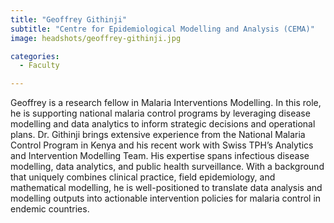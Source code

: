 ```yaml
---
title: "Geoffrey Githinji"
subtitle: "Centre for Epidemiological Modelling and Analysis (CEMA)"
image: headshots/geoffrey-githinji.jpg

categories:
  - Faculty

---
```


Geoffrey is a research fellow in Malaria Interventions Modelling. In this role, he is supporting national malaria control programs by leveraging disease modelling and data analytics to inform strategic decisions and operational plans. Dr. Githinji brings extensive experience from the National Malaria Control Program in Kenya and his recent work with Swiss TPH's Analytics and Intervention Modelling Team. His expertise spans infectious disease modelling, data analytics, and public health surveillance. With a background that uniquely combines clinical practice, field epidemiology, and mathematical modelling, he is well-positioned to translate data analysis and modelling outputs into actionable intervention policies for malaria control in endemic countries.